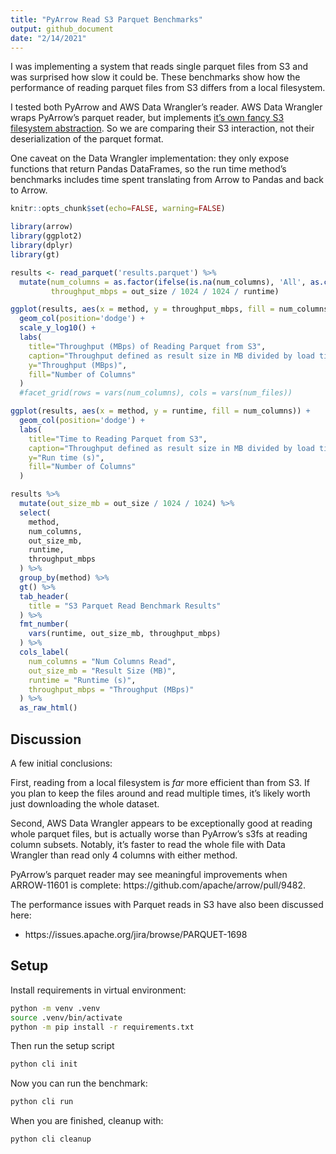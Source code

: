 ```yaml
---
title: "PyArrow Read S3 Parquet Benchmarks"
output: github_document
date: "2/14/2021"
---
```


I was implementing a system that reads single parquet files from S3 and was
surprised how slow it could be. These benchmarks show how the performance of 
reading parquet files from S3 differs from a local filesystem.

I tested both PyArrow and AWS Data Wrangler's reader. AWS Data Wrangler wraps
PyArrow's parquet reader, but implements [it's own fancy S3 filesystem abstraction](https://github.com/awslabs/aws-data-wrangler/blob/d5bf86f8a6a7c839224fd4ae6f4aa0305846cc70/awswrangler/s3/_fs.py#L573).
So we are comparing their S3 interaction, not their deserialization of the parquet format. 

One caveat on the Data Wrangler implementation: they only expose functions that 
return Pandas DataFrames, so the run time method's benchmarks includes time spent
translating from Arrow to Pandas and back to Arrow.

```r
knitr::opts_chunk$set(echo=FALSE, warning=FALSE)

library(arrow)
library(ggplot2)
library(dplyr)
library(gt)
```

```r
results <- read_parquet('results.parquet') %>%
  mutate(num_columns = as.factor(ifelse(is.na(num_columns), 'All', as.character(num_columns))),
         throughput_mbps = out_size / 1024 / 1024 / runtime)

ggplot(results, aes(x = method, y = throughput_mbps, fill = num_columns)) +
  geom_col(position='dodge') +
  scale_y_log10() +
  labs(
    title="Throughput (MBps) of Reading Parquet from S3",
    caption="Throughput defined as result size in MB divided by load time",
    y="Throughput (MBps)",
    fill="Number of Columns"
  )
  #facet_grid(rows = vars(num_columns), cols = vars(num_files))

ggplot(results, aes(x = method, y = runtime, fill = num_columns)) +
  geom_col(position='dodge') +
  labs(
    title="Time to Reading Parquet from S3",
    caption="Throughput defined as result size in MB divided by load time",
    y="Run time (s)",
    fill="Number of Columns"
  )
```

```r
results %>%
  mutate(out_size_mb = out_size / 1024 / 1024) %>%
  select(
    method,
    num_columns,
    out_size_mb,
    runtime,
    throughput_mbps
  ) %>%
  group_by(method) %>%
  gt() %>%
  tab_header(
    title = "S3 Parquet Read Benchmark Results"
  ) %>%
  fmt_number(
    vars(runtime, out_size_mb, throughput_mbps)
  ) %>%
  cols_label(
    num_columns = "Num Columns Read",
    out_size_mb = "Result Size (MB)",
    runtime = "Runtime (s)",
    throughput_mbps = "Throughput (MBps)"
  ) %>%
  as_raw_html()
```

## Discussion

A few initial conclusions:

First, reading from a local filesystem is *far* more efficient than from S3. If 
you plan to keep the files around and read multiple times, it's likely worth just 
downloading the whole dataset.

Second, AWS Data Wrangler appears to be exceptionally good at reading whole
parquet files, but is actually worse than PyArrow's s3fs at reading column subsets.
Notably, it's faster to read the whole file with Data Wrangler than read only 4
columns with either method.

PyArrow's parquet reader may see meaningful improvements when ARROW-11601 is
complete: https://github.com/apache/arrow/pull/9482.

The performance issues with Parquet reads in S3 have also been discussed here:

 * https://issues.apache.org/jira/browse/PARQUET-1698

## Setup

Install requirements in virtual environment:

```bash
python -m venv .venv
source .venv/bin/activate
python -m pip install -r requirements.txt
```

Then run the setup script

```bash
python cli init
```

Now you can run the benchmark:

```bash
python cli run
```

When you are finished, cleanup with:

```bash
python cli cleanup
```